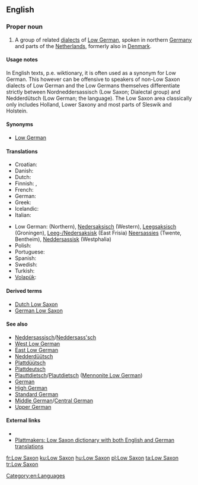 {{interwiktionary|code=nds}}
==English==
{{wikipedia}}

===Proper noun===
{{en-proper noun|sg=[[low|Low]] [[Saxon]]}}

# A group of related [[dialects]] of [[Low German]], spoken in northern [[Germany]] and parts of the [[Netherlands]], formerly also in [[Denmark]].

====Usage notes====
In English texts, p.e. wiktionary, it is often used as a synonym for Low German. This however can be offensive
to speakers of non-Low Saxon dialects of Low German and the Low Germans themselves differentiate strictly between Nordneddersassisch (Low Saxon; Dialectal group) and Nedderdütsch (Low German; the language). The Low Saxon area classically only includes Holland, Lower Saxony and most parts of Sleswik and Holstein.

====Synonyms====
* [[Low German]]

====Translations====
{{trans-top|language or language group}}
* Croatian: {{t|hr|donjosaksonski }}
* Danish: {{t|da|Nedersaksisk}}
* Dutch: {{t+|nl|Nedersaksisch|n}}
* Finnish: {{t+|fi|alasaksa}}, {{t+|fi|alasaksi}}
* French: {{t|fr|bas saxon}}
* German: {{t+|de|Niedersächsisch}}
* Greek: {{t|el|Χαμηλός Σάξονας|tr=Chamēlós Sáxonas|sc=Grek}}
* Icelandic: {{t|is|niðursaxneska}}
* Italian: {{t|it|basso Sassone|m}}
{{trans-mid}}
* Low German: {{t|nds|Neddersassisch|n|xs=Low Saxon}} (Northern), [[Nedersaksisch]] (Western), [[Leegsaksisch]] (Groningen), [[Leegsaksisk|Leeg-/]][[Nedersaksisk]] (East Frisia) [[Neersassies]] (Twente, Bentheim), [[Neddersassisk]] (Westphalia)
* Polish: {{t|pl|dolnosaksoński}}
* Portuguese: {{t+|pt|baixo saxão}}
* Spanish: {{t+|es|bajo sajón}}
* Swedish: {{t-|sv|Lågsachsiska}}
* Turkish: {{t|tr|Aşağı Almanca}}
* [[Volapük]]: {{t|vo|Dona-Saxänapük}}
{{trans-bottom}}

====Derived terms====
* [[Dutch Low Saxon]]
* [[German Low Saxon]]

====See also====
* [[Neddersassisch]]/[[Neddersass'sch]]
* [[West Low German]]
* [[East Low German]]
* [[Nedderdüütsch]]
* [[Plattdüütsch]]
* [[Plattdeutsch]]
* [[Plauttdietsch]]/[[Plautdietsch]] ([[Mennonite Low German]])
* [[German]]
* [[High German]]
* [[Standard German]]
* [[Middle German]]/[[Central German]]
* [[Upper German]]

====External links====
* {{ethnologue|code=nds}}
* [http://plattmakers.de/?lang=en Plattmakers: Low Saxon dictionary with both English and German translations]

[[Category:en:Languages]]

[[fr:Low Saxon]]
[[ku:Low Saxon]]
[[hu:Low Saxon]]
[[pl:Low Saxon]]
[[ta:Low Saxon]]
[[tr:Low Saxon]]